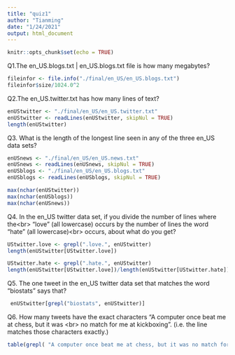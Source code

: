 ```yaml
---
title: "quiz1"
author: "Tianming"
date: "1/24/2021"
output: html_document
---
```


```r
knitr::opts_chunk$set(echo = TRUE)
```

Q1.The en_US.blogs.txt | en_US.blogs.txt   file is how many megabytes?
```r
fileinfor <- file.info("./final/en_US/en_US.blogs.txt")
fileinfor$size/1024.0^2
```


Q2.The en_US.twitter.txt has how many lines of text?
```r
enUStwitter <- "./final/en_US/en_US.twitter.txt"
enUStwitter <- readLines(enUStwitter, skipNul = TRUE)
length(enUStwitter)
```


Q3. What is the length of the longest line seen in any of the three en_US data sets?
```r
enUSnews <- "./final/en_US/en_US.news.txt"
enUSnews <- readLines(enUSnews, skipNul = TRUE)
enUSblogs <- "./final/en_US/en_US.blogs.txt"
enUSblogs <- readLines(enUSblogs, skipNul = TRUE)

max(nchar(enUStwitter))
max(nchar(enUSblogs))
max(nchar(enUSnews))
```


Q4. In the en_US twitter data set, if you divide the number of lines where the<br\>
"love" (all lowercase) occurs by the number of lines the word "hate" (all lowercase)<br\>
occurs, about what do you get?
```r
UStwitter.love <- grepl(".love.", enUStwitter)
length(enUStwitter[UStwitter.love])

UStwitter.hate <- grepl(".hate.", enUStwitter)
length(enUStwitter[UStwitter.love])/length(enUStwitter[UStwitter.hate])
```


Q5. The one tweet in the en_US twitter data set that matches the word "biostats" says that?
```r
 enUStwitter[grepl("biostats", enUStwitter)]
```


Q6. How many tweets have the exact characters "A computer once beat me at chess, but it was <br\> no match for me at kickboxing". (i.e. the line matches those characters exactly.)
```r
table(grepl( "A computer once beat me at chess, but it was no match for me at kickboxing", enUStwitter))
```





















